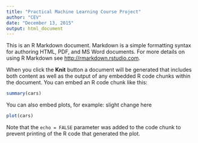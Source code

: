 ```yaml
---
title: "Practical Machine Learning Course Project"
author: "CEV"
date: "December 13, 2015"
output: html_document
---
```


This is an R Markdown document. Markdown is a simple formatting syntax for authoring HTML, PDF, and MS Word documents. For more details on using R Markdown see <http://rmarkdown.rstudio.com>.

When you click the **Knit** button a document will be generated that includes both content as well as the output of any embedded R code chunks within the document. You can embed an R code chunk like this:

```r
summary(cars)
```

You can also embed plots, for example: slight change here

```r
plot(cars)
```

Note that the `echo = FALSE` parameter was added to the code chunk to prevent printing of the R code that generated the plot.
